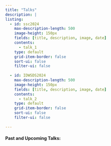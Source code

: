 ```yaml
---
title: "Talks"
description: |
listing:
  - id: ssc2024
    max-description-length: 500
    image-height: 150px
    fields: [title, description, image, date]
    contents: 
      - talk_1
    type: default
    grid-item-border: false
    sort-ui: false
    filter-ui: false
    
  - id: IDWSDS2024
    max-description-length: 500
    image-height: 150px
    fields: [title, description, image, date]
    contents: 
      - talk_2
    type: default
    grid-item-border: false
    sort-ui: false
    filter-ui: false
  
---
```


#### Past and Upcoming Talks:

::: {#ssc2024}
:::

::: {#IDWSDS2024}
:::





